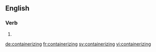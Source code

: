 ==English==

===Verb===
{{head|en|present participle}}

# {{present participle of|containerize|lang=en}}

[[de:containerizing]]
[[fr:containerizing]]
[[sv:containerizing]]
[[vi:containerizing]]